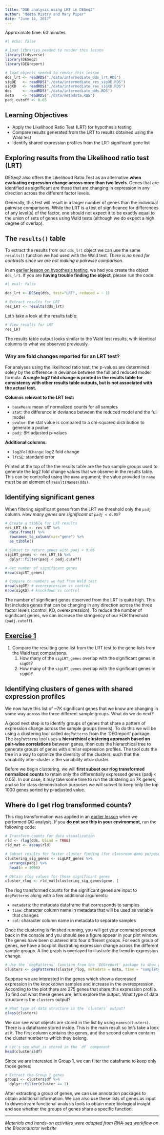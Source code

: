 ```yaml
---
title: "DGE analysis using LRT in DESeq2"
author: "Meeta Mistry and Mary Piper"
date: "June 14, 2017"
---
```


Approximate time: 60 minutes

```r
#| echo: false

# load libraries needed to render this lesson
library(tidyverse)
library(DESeq2)
library(DEGreport)

# load objects needed to render this lesson
dds_lrt <- readRDS("./data/intermediate_dds_lrt.RDS")
sigOE   <- readRDS("./data/intermediate_res_sigOE.RDS")
sigKD   <- readRDS("./data/intermediate_res_sigKD.RDS")
dds     <- readRDS("./data/intermediate_dds.RDS")
meta    <- readRDS("./data/metadata.RDS")
padj.cutoff <- 0.05
```

## Learning Objectives 

* Apply the Likelihood Ratio Test (LRT) for hypothesis testing
* Compare results generated from the LRT to results obtained using the Wald test
* Identify shared expression profiles from the LRT significant gene list

## Exploring results from the Likelihood ratio test (LRT)

DESeq2 also offers the Likelihood Ratio Test as an alternative **when evaluating expression change across more than two levels**. Genes that are identified as significant are those that are changing in expression in any direction across the different factor levels.

Generally, this test will result in a larger number of genes than the individual pairwise comparisons. While the LRT is a test of significance for differences of any level(s) of the factor, one should not expect it to be exactly equal to the union of sets of genes using Wald tests (although we do expect a high degree of overlap).

## The `results()` table

To extract the results from our `dds_lrt` object we can use the same `results()` function we had used with the Wald test. _There is no need for contrasts since we are not making a pairwise comparison._

::: callout-note
In an [earlier lesson on hypothesis testing](08_hypothesis_testing.html#likelihood-ratio-test-lrt), we had you create the object `dds_lrt`. If you are **having trouble finding the object**, please run the code:

```r
#| eval: false

dds_lrt <- DESeq(dds, test="LRT", reduced = ~ 1)
```
:::

```r
# Extract results for LRT
res_LRT <- results(dds_lrt)
```

Let's take a look at the results table:

```r
# View results for LRT
res_LRT  
```

The results table output looks similar to the Wald test results, with identical columns to what we observed previously. 

### Why are fold changes reported for an LRT test?

For analyses using the likelihood ratio test, the p-values are determined solely by the difference in deviance between the full and reduced model formula. **A single log2 fold change is printed in the results table for consistency with other results table outputs, but is not associated with the actual test.**

**Columns relevant to the LRT test:**

* `baseMean`: mean of normalized counts for all samples
* `stat`: the difference in deviance between the reduced model and the full model
* `pvalue`: the stat value is compared to a chi-squared distribution to generate a pvalue
* `padj`: BH adjusted p-values

**Additional columns:**

* `log2FoldChange`: log2 fold change
* `lfcSE`: standard error

::: callout-note
Printed at the top of the the results table are the two sample groups used to generate the log2 fold change values that we observe in the results table. This can be controlled using the `name` argument; the value provided to `name` must be an element of `resultsNames(dds)`.
:::

## Identifying significant genes

When filtering significant genes from the LRT we threshold only the `padj` column. _How many genes are significant at `padj < 0.05`?_

```r
# Create a tibble for LRT results
res_LRT_tb <- res_LRT %>%
  data.frame() %>%
  rownames_to_column(var="gene") %>% 
  as_tibble()

# Subset to return genes with padj < 0.05
sigLRT_genes <- res_LRT_tb %>% 
  dplyr::filter(padj < padj.cutoff)

# Get number of significant genes
nrow(sigLRT_genes)

# Compare to numbers we had from Wald test
nrow(sigOE) # overexpression vs control
nrow(sigKD) # knockdown vs control
```

The number of significant genes observed from the LRT is quite high. This list includes genes that can be changing in any direction across the three factor levels (control, KO, overexpression). To reduce the number of significant genes, we can increase the stringency of our FDR threshold (`padj.cutoff`).

::: callout-tip
# [**Exercise 1**](13_DGE_LRT_results_Answers.html#exercise-1)

1. Compare the resulting gene list from the LRT test to the gene lists from the Wald test comparisons.
    1. How many of the `sigLRT_genes` overlap with the significant genes in `sigOE`?
    1. How many of the `sigLRT_genes` overlap with the significant genes in `sigKD`?
:::

## Identifying clusters of genes with shared expression profiles

We now have this list of ~7K significant genes that we know are changing in some way across the three different sample groups. What do we do next?

A good next step is to identify groups of genes that share a pattern of expression change across the sample groups (levels). To do this we will be using a clustering tool called `degPatterns` from the 'DEGreport' package. The `degPatterns` tool uses a **hierarchical clustering approach based on pair-wise correlations** between genes, then cuts the hierarchical tree to generate groups of genes with similar expression profiles. The tool cuts the tree in a way to optimize the diversity of the clusters, such that the variability inter-cluster > the variability intra-cluster.

Before we begin clustering, we will **first subset our rlog transformed normalized counts** to retain only the differentially expressed genes (padj < 0.05). In our case, it may take some time to run the clustering on 7K genes, and so for class demonstration purposes we will subset to keep only the top 1000 genes sorted by p-adjusted value. 

::: callout-note
# Where do I get rlog transformed counts?
This rlog transformation was applied in an [earlier lesson](06_DGE_QC_analysis.html#transform-normalized-counts-for-the-mov10-dataset) when we performed QC analysis. If you **do not see this in your environment**, run the following code:
 
```r
# Transform counts for data visualization
rld <- rlog(dds, blind = TRUE)
rld_mat <- assay(rld)
```
::: 

```r
# Subset results for faster cluster finding (for classroom demo purposes)
clustering_sig_genes <- sigLRT_genes %>%
  arrange(padj) %>%
  head(n = 1000)

# Obtain rlog values for those significant genes
cluster_rlog <- rld_mat[clustering_sig_genes$gene, ]
```

The rlog transformed counts for the significant genes are input to `degPatterns` along with a few additional arguments:

* `metadata`: the metadata dataframe that corresponds to samples
* `time`: character column name in metadata that will be used as variable that changes
* `col`: character column name in metadata to separate samples

Once the clustering is finished running, you will get your command prompt back in the console and you should see a figure appear in your plot window. The genes have been clustered into four different groups. For each group of genes, we have a boxplot illustrating expression change across the different sample groups. A line graph is overlayed to illustrate the trend in expression change.

```r
# Use the `degPatterns` function from the 'DEGreport' package to show gene clusters across sample groups
clusters <- degPatterns(cluster_rlog, metadata = meta, time = "sampletype", col = NULL)
```

Suppose we are interested in the genes which show a decreased expression in the knockdown samples and increase in the overexpression. According to the plot there are 275 genes that share this expression profile. To find out what these genes are, let's explore the output. What type of data structure is the `clusters` output?

```r
# What type of data structure is the `clusters` output?
class(clusters)
```

We can see what objects are stored in the list by using `names(clusters)`. There is a dataframe stored inside. This is the main result so let's take a look at it. The first column contains the genes, and the second column contains the cluster number to which they belong.

```r
# Let's see what is stored in the `df` component
head(clusters$df)
```

Since we are interested in Group 1, we can filter the dataframe to keep only those genes:

```r
# Extract the Group 1 genes
group1 <- clusters$df %>%
  dplyr::filter(cluster == 1)
```

After extracting a group of genes, we can use annotation packages to obtain additional information. We can also use these lists of genes as input to downstream functional analysis tools to obtain more biological insight and see whether the groups of genes share a specific function. 

---

*Materials and hands-on activities were adapted from [RNA-seq workflow](http://www.bioconductor.org/help/workflows/rnaseqGene/#de) on the Bioconductor website*
